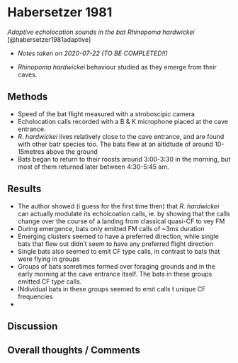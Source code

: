 # Habersetzer 1981 {#habersetzermadurai}

*Adaptive echolocation sounds in the bat Rhinopoma hardwickei* [@habersetzer1981adaptive]

- *Notes taken on 2020-07-22 (TO BE COMPLETED!!)*

- *Rhinopoma hardwickei* behaviour studied as they emerge from their caves. 

## Methods 
- Speed of the bat flight measured with a stroboscipic camera
- Echolocation calls recorded with a B & K microphone placed at the cave entrance. 
- *R. hardwickei* lives relatively close to the cave entrance, and are found with other batr species too. The bats flew at an altidtude of around 10-15metres above the ground
- Bats began to return to their roosts around 3:00-3:30 in the morning, but most of them returned later between 4:30-5:45 am. 

## Results
-  The author showed (i guess for the first time then) that *R. hardwickei* can actually modulate its echolcoation calls, ie. by showing that the calls change over the course of a landing from classical quasi-CF to vey FM
- During emergence, bats only emitted FM calls of ~3ms duration
- Emerging clusters seemed to have a preferred direction, while single bats that flew out didn't seem to have any preferred flight direction 
- Single bats also seemed to emit CF type calls, in contrast to bats that were flying in groups 
- Groups of bats sometimes formed over foraging grounds and in the early morning at the cave entrance itself. The bats in these groups emitted CF type calls. 
- INdividual bats in these groups seemed to emit calls t unique CF frequencies
- 

## Discussion

## Overall thoughts / Comments
